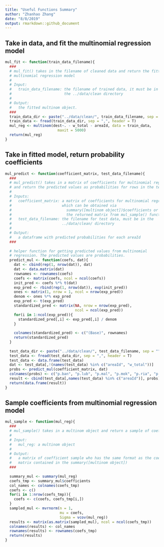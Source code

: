 ```yaml
---
title: "Useful Functions Summary"
author: "Zhanhao Zhang"
date: "8/8/2019"
output: rmarkdown::github_document
---
```


## Take in data, and fit the multinomial regression model
```r
mul_fit <- function(train_data_filename){
  ###
  # mul_fit() takes in the filename of cleaned data and return the fitted
  # multinomial regression model
  #
  # Input:
  #   train_data_filename: the filename of trained data, it must be in 
  #                        the ../data/clean directory
  #
  # Output:
  #   the fitted multinom object.
  ###
  train_data_dir <- paste("../data/clean/", train_data_filename, sep = "")
  train_data <- fread(train_data_dir, sep = ",", header = T)
  mul_reg <- multinom(dest~. - w_total - areaId, data = train_data, 
                        maxit = 5000)
  return(mul_reg)
}
```

## Take in fitted model, return probability coefficients
```r
mul_predict <- function(coefficient_matrix, test_data_filename){
  ###
  # mul_predict() takes in a matrix of coefficients for multinomial regression
  # and return the predicted values as probabilities for rows in the test data
  #
  # Inputs:
  #   coefficient_matrix: a matrix of coefficients for multinomial regression,
  #                       which can be obtained via 
  #                         summary([multinom object])$coefficients or
  #                         the returned matrix from mul_sample() function
  #   test_data_filename: the filename for test data, must be in the
  #                       ../data/clean/ directory
  #
  # Output:
  #   a dataframe with predicted probabilities for each areaId
  ###
  
  # helper function for getting predicted values from multinomial
  # regression. The predicted values are probabilities.
  predict_mul <- function(coefs, dat){
    dat <- cbind(rep(1, nrow(dat)), dat)
    dat <- data.matrix(dat)
    rownames <- rownames(coefs)
    coefs <- matrix(coefs, ncol = ncol(coefs))
    init_pred <- coefs %*% t(dat)
    exp_pred <- rbind(rep(1, nrow(dat)), exp(init_pred))
    ones <- matrix(1, nrow = 1, ncol = nrow(exp_pred))
    denom <- ones %*% exp_pred
    exp_pred <- t(exp_pred)
    standardized_pred <- matrix(NA, nrow = nrow(exp_pred),
                                ncol = ncol(exp_pred))
    for(i in 1:ncol(exp_pred)){
      standardized_pred[,i] <- exp_pred[,i] / denom
    }
    
    colnames(standardized_pred) <- c("(Base)", rownames)
    return(standardized_pred)
  }
  
  test_data_dir <- paste("../data/clean/", test_data_filename, sep = "")
  test_data <- fread(test_data_dir, sep = ",", header = T)
  test_data <- data.frame(test_data)
  dat <- test_data[,!(names(test_data) %in% c("areaId", "w_total"))]
  probs <- predict_mul(coefficient_matrix, dat)
  colnames(probs) <- c("p.ban", "p.lub", "p.mal", "p.mok", "p.ria", "p.ure", "p.off")
  result <- cbind(test_data[,names(test_data) %in% c("areaId")], probs)
  return(data.frame(result))
}
```

## Sample coefficients from multinomial regression model
```r
mul_sample <- function(mul_reg){
  ###
  # mul_sample() takes in a multinom object and return a sample of coefficients
  #
  # Input:
  #   mul_reg: a multinom object
  #
  # Output:
  #   a matrix of coefficient sample who has the same format as the coefficient
  #   matrix contained in the summary([multinom object])
  ###
  
  summary_mul <- summary(mul_reg)
  coefs_tmp <- summary_mul$coefficients
  col_names <- colnames(coefs_tmp)
  coefs <- c()
  for(i in 1:nrow(coefs_tmp)){
    coefs <- c(coefs, coefs_tmp[i,])
  }
  sampled_mul <- mvrnorm(n = 1, 
                         mu = coefs,
                         Sigma = vcov(mul_reg))
  results <- matrix(as.matrix(sampled_mul), ncol = ncol(coefs_tmp))
  colnames(results) <- col_names
  rownames(results) <- rownames(coefs_tmp)
  return(results)
}
```